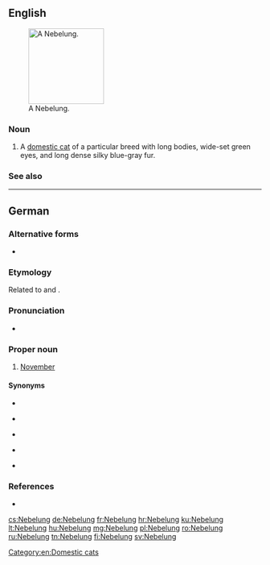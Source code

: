 ==English==
[[File:Palaya Azadeh.jpg|thumb|right|150px|A Nebelung.]]

===Noun===
{{en-noun}}

# A [[domestic cat]] of a particular breed with long bodies, wide-set green eyes, and long dense silky blue-gray fur.

===See also===
{{pedia}}
{{commonslite|Category:Nebelung}}

[[Category:en:Domestic cats]]

----

==German==

===Alternative forms===
* {{l|de|Neblung}}

===Etymology===
Related to {{m|de|Nebel||fog}} and {{m|de|nebeln||grow foggy}}.

===Pronunciation===
* {{IPA|/ˈneːbəlʊŋ/|lang=de}}

===Proper noun===
{{head|de|proper noun|g=m}}

# {{lb|de|obsolete}} [[November]] {{gloss|eleventh month of the Gregorian calendar}}

====Synonyms====
* {{l|de|November}}
* {{l|de|Hartmonat}} {{i|obsolete}}
* {{l|de|Nebelmonat}} {{i|obsolete}}
* {{l|de|Nebelmond}} {{i|obsolete}}
* {{l|de|Windmond}} {{i|obsolete}}

===References===
* {{R:Duden}}

{{topics|de|Months}}

[[cs:Nebelung]]
[[de:Nebelung]]
[[fr:Nebelung]]
[[hr:Nebelung]]
[[ku:Nebelung]]
[[lt:Nebelung]]
[[hu:Nebelung]]
[[mg:Nebelung]]
[[pl:Nebelung]]
[[ro:Nebelung]]
[[ru:Nebelung]]
[[tn:Nebelung]]
[[fi:Nebelung]]
[[sv:Nebelung]]